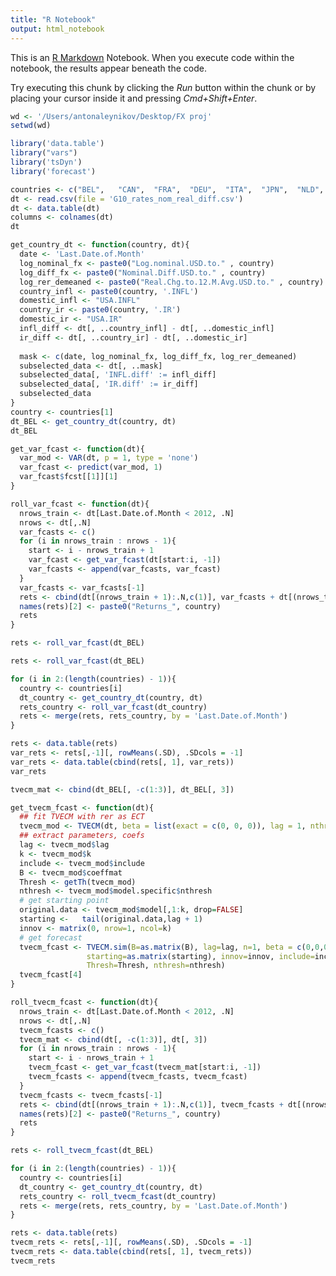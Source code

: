 ```yaml
---
title: "R Notebook"
output: html_notebook
---
```


This is an [R Markdown](http://rmarkdown.rstudio.com) Notebook. When you execute code within the notebook, the results appear beneath the code. 

Try executing this chunk by clicking the *Run* button within the chunk or by placing your cursor inside it and pressing *Cmd+Shift+Enter*. 

```r
wd <- '/Users/antonaleynikov/Desktop/FX proj'
setwd(wd)
```

```r
library('data.table')
library("vars")
library('tsDyn')
library('forecast')
```
```r
countries <- c("BEL",   "CAN",  "FRA",  "DEU",  "ITA",  "JPN",  "NLD",  "SWE",  "CHE",  "GBR",  "USA")
dt <- read.csv(file = 'G10_rates_nom_real_diff.csv')
dt <- data.table(dt)
columns <- colnames(dt)
dt
```


```r
get_country_dt <- function(country, dt){
  date <- 'Last.Date.of.Month'
  log_nominal_fx <- paste0("Log.nominal.USD.to." , country)
  log_diff_fx <- paste0("Nominal.Diff.USD.to." , country)
  log_rer_demeaned <- paste0("Real.Chg.to.12.M.Avg.USD.to." , country)
  country_infl <- paste0(country, '.INFL')
  domestic_infl <- "USA.INFL"
  country_ir <- paste0(country, '.IR')
  domestic_ir <- "USA.IR"
  infl_diff <- dt[, ..country_infl] - dt[, ..domestic_infl]
  ir_diff <- dt[, ..country_ir] - dt[, ..domestic_ir]
  
  mask <- c(date, log_nominal_fx, log_diff_fx, log_rer_demeaned)
  subselected_data <- dt[, ..mask]
  subselected_data[, 'INFL.diff' := infl_diff]
  subselected_data[, 'IR.diff' := ir_diff]
  subselected_data 
}
country <- countries[1]
dt_BEL <- get_country_dt(country, dt)
dt_BEL
```


```r
get_var_fcast <- function(dt){
  var_mod <- VAR(dt, p = 1, type = 'none')
  var_fcast <- predict(var_mod, 1)
  var_fcast$fcst[[1]][1]
}

roll_var_fcast <- function(dt){
  nrows_train <- dt[Last.Date.of.Month < 2012, .N]
  nrows <- dt[,.N]
  var_fcasts <- c()
  for (i in nrows_train : nrows - 1){
    start <- i - nrows_train + 1
    var_fcast <- get_var_fcast(dt[start:i, -1])
    var_fcasts <- append(var_fcasts, var_fcast)
  }
  var_fcasts <- var_fcasts[-1]
  rets <- cbind(dt[(nrows_train + 1):.N,c(1)], var_fcasts + dt[(nrows_train + 1):.N,c(6)])
  names(rets)[2] <- paste0("Returns_", country)
  rets
}

rets <- roll_var_fcast(dt_BEL)
```
```r
rets <- roll_var_fcast(dt_BEL)

for (i in 2:(length(countries) - 1)){
  country <- countries[i]
  dt_country <- get_country_dt(country, dt)
  rets_country <- roll_var_fcast(dt_country)
  rets <- merge(rets, rets_country, by = 'Last.Date.of.Month')
}

rets <- data.table(rets)
var_rets <- rets[,-1][, rowMeans(.SD), .SDcols = -1]
var_rets <- data.table(cbind(rets[, 1], var_rets))
var_rets
```
```r
tvecm_mat <- cbind(dt_BEL[, -c(1:3)], dt_BEL[, 3])

get_tvecm_fcast <- function(dt){
  ## fit TVECM with rer as ECT
  tvecm_mod <- TVECM(dt, beta = list(exact = c(0, 0, 0)), lag = 1, nthresh = 1, include = 'none', plot = FALSE)
  ## extract parameters, coefs
  lag <- tvecm_mod$lag
  k <- tvecm_mod$k
  include <- tvecm_mod$include
  B <- tvecm_mod$coeffmat  
  Thresh <- getTh(tvecm_mod)
  nthresh <- tvecm_mod$model.specific$nthresh
  # get starting point
  original.data <- tvecm_mod$model[,1:k, drop=FALSE]
  starting <-   tail(original.data,lag + 1)
  innov <- matrix(0, nrow=1, ncol=k)  
  # get forecast
  tvecm_fcast <- TVECM.sim(B=as.matrix(B), lag=lag, n=1, beta = c(0,0,0) ,
                 starting=as.matrix(starting), innov=innov, include=include, 
                 Thresh=Thresh, nthresh=nthresh)
  tvecm_fcast[4]
}

roll_tvecm_fcast <- function(dt){
  nrows_train <- dt[Last.Date.of.Month < 2012, .N]
  nrows <- dt[,.N]
  tvecm_fcasts <- c()
  tvecm_mat <- cbind(dt[, -c(1:3)], dt[, 3])
  for (i in nrows_train : nrows - 1){
    start <- i - nrows_train + 1
    tvecm_fcast <- get_var_fcast(tvecm_mat[start:i, -1])
    tvecm_fcasts <- append(tvecm_fcasts, tvecm_fcast)
  }
  tvecm_fcasts <- tvecm_fcasts[-1]
  rets <- cbind(dt[(nrows_train + 1):.N,c(1)], tvecm_fcasts + dt[(nrows_train + 1):.N,c(6)])
  names(rets)[2] <- paste0("Returns_", country)
  rets
}
```


```r
rets <- roll_tvecm_fcast(dt_BEL)

for (i in 2:(length(countries) - 1)){
  country <- countries[i]
  dt_country <- get_country_dt(country, dt)
  rets_country <- roll_tvecm_fcast(dt_country)
  rets <- merge(rets, rets_country, by = 'Last.Date.of.Month')
}

rets <- data.table(rets)
tvecm_rets <- rets[,-1][, rowMeans(.SD), .SDcols = -1]
tvecm_rets <- data.table(cbind(rets[, 1], tvecm_rets))
tvecm_rets
```